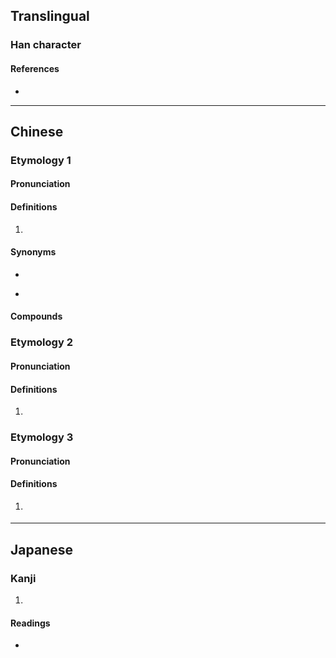 {{character info}}
==Translingual==

===Han character===
{{Han char|rn=30|rad=口|as=06|sn=9|four=|canj=RGPD|ids=⿰口地}}

====References====
* {{Han ref|kx=0189.271|dkj=03619|hdz=10612.070|uh=54CB|ud=21707}}

----

==Chinese==
{{zh-forms|alt=地}}

===Etymology 1===

====Pronunciation====
{{zh-pron
|m=dì
|c=dei6
|cat=part
}}

====Definitions====
{{zh-hanzi}}

# {{lb|zh|Cantonese}} {{n-g|Plural marker for pronouns.}}
#: {{zh-x|我哋|we; us|C}}

====Synonyms====
* {{zh-l|們}}
* {{q|Hakka}} {{zh-l|*兜}}

====Compounds====
{{zh-der|我哋:ngo5 dei6|你哋:nei5 dei6|佢哋:keoi5 dei6|人哋:jan4 dei6}}

===Etymology 2===

====Pronunciation====
{{zh-pron
|c=di4
|cat=n
}}

====Definitions====
{{zh-hanzi}}

# {{lb|zh|Cantonese}} {{zh-only used in|爹哋|daddy}}

===Etymology 3===

====Pronunciation====
{{zh-pron
|c=dei2
|cat=n
}}

====Definitions====
{{zh-hanzi}}

# {{lb|zh|Cantonese}} {{n-g|Placed after a reduplicated adjective or stative verb to lessen its intensity.}}
#: {{zh-x|傻 傻{so4-2} 地{dei6-2}|'''kind of''' foolish|C}}
----

==Japanese==

===Kanji===
{{ja-kanji|grade=|rs=口06}}

# {{rfdef|ja|sort=口06}}

====Readings====
* {{ja-readings|on=[[てつ]] (tetsu)|kun=}}